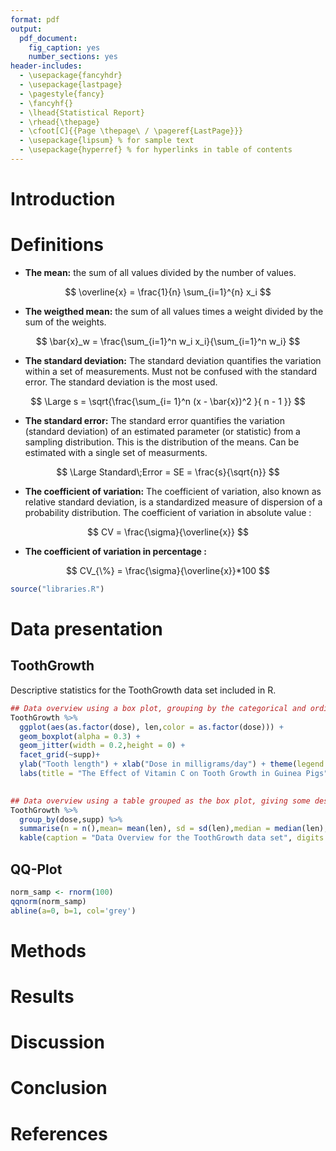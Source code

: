 ```yaml
---
format: pdf
output:
  pdf_document:
    fig_caption: yes
    number_sections: yes
header-includes:
  - \usepackage{fancyhdr}
  - \usepackage{lastpage}
  - \pagestyle{fancy}
  - \fancyhf{}
  - \lhead{Statistical Report}
  - \rhead{\thepage}
  - \cfoot[C]{{Page \thepage\ / \pageref{LastPage}}}
  - \usepackage{lipsum} % for sample text
  - \usepackage{hyperref} % for hyperlinks in table of contents
---
```


\begin{titlepage}
  \centering
  \vspace*{1cm}
  
  \Huge
  \textbf{Statistical Report}
  
  \vspace{0.5cm}
  \LARGE
  Data Analysis for GitHub profile
  
  \vspace{1.5cm}
  
  \textbf{Andrés Acuña Marroquín}
  
  \vfill
  
  A report submitted in partial fulfillment of the requirements for the degree of XYZ
  
  \vspace{0.8cm}
  
  \Large
  GitHub\\
  Date: 2024-05-27
  
  \vspace{0.5cm}
  \textbf{Project Name:} GitHub project
  
  \vspace{0.5cm}
  \textbf{R Software Version:} RStudio Version
  \vspace{0.2cm}
  \textbf{R Version:} 4.0.3 (2024-05-27)
  
  \vspace{0.5cm}
  \textbf{Change Description:}
  \begin{itemize}
    \item Initial version of the report
    \item Added statistical analysis section
    \item Revised conclusions based on latest data
  \end{itemize}
  
\end{titlepage}

\newpage
\centering
\raggedright
\tableofcontents  

# Introduction

\lipsum[1]

\newpage


# Definitions 

+ **The mean:** the sum of all values divided by the number of values.

$$ \overline{x} = \frac{1}{n} \sum_{i=1}^{n} x_i  $$ 

+ **The weigthed mean:** the sum of all values times a weight divided by the sum of the weights.

$$ \bar{x}_w = \frac{\sum_{i=1}^n w_i x_i}{\sum_{i=1}^n w_i} $$


+ **The standard deviation:** The standard deviation quantifies the variation within a set of measurements.
Must not be confused with the standard error. The standard deviation is the most used.


$$ \Large  s = \sqrt{\frac{\sum_{i= 1}^n (x - \bar{x})^2 }{ n - 1 }}   $$

+ **The standard error:** The  standard error quantifies the variation (standard deviation) of an estimated parameter (or statistic) from a sampling distribution. This is the distribution of the means. Can be estimated with a single set of measurments.

$$ \Large Standard\;Error = SE = \frac{s}{\sqrt{n}} $$

+ **The coefficient of variation:**  The coefficient of variation, also known as relative standard deviation, is a standardized measure of dispersion of a probability distribution. The coefficient of variation in absolute value : 

$$ CV = \frac{\sigma}{\overline{x}} $$

+ **The coefficient of variation in percentage :**

$$ CV_{\%} = \frac{\sigma}{\overline{x}}*100 $$

```r

source("libraries.R")

```
 
\newpage

# Data presentation
## ToothGrowth

Descriptive statistics for the ToothGrowth data set included in R. 

```r

## Data overview using a box plot, grouping by the categorical and ordinal variables ("supp" and "dose") the continuous variable "len"
ToothGrowth %>% 
  ggplot(aes(as.factor(dose), len,color = as.factor(dose))) +
  geom_boxplot(alpha = 0.3) + 
  geom_jitter(width = 0.2,height = 0) +
  facet_grid(~supp)+
  ylab("Tooth length") + xlab("Dose in milligrams/day") + theme(legend.position = "none")+
  labs(title = "The Effect of Vitamin C on Tooth Growth in Guinea Pigs", subtitle = "Supplement type (VC or OJ)") 
  

## Data overview using a table grouped as the box plot, giving some descriptive statistics.
ToothGrowth %>% 
  group_by(dose,supp) %>% 
  summarise(n = n(),mean= mean(len), sd = sd(len),median = median(len),min = min(len), max = max(len)) %>% 
  kable(caption = "Data Overview for the ToothGrowth data set", digits = 2,align = "c", booktabs = T,linesep = "")  

```

\newpage 

<!-- ## Diamonds -->

<!-- ```{r,results='asis', echo=FALSE,fig.height=4,,fig.width=4, fig.align='center' } -->

<!-- diamonds |>  -->
<!--   ggplot((aes(x=carat, y=price))) +  -->
<!--   geom_point( alpha=0.1) + -->
<!--   geom_density2d(colour="white")  + -->
<!--   scale_fill_gradient(low="white", high="black") + -->
<!--   labs(x="Carat", y="Price") -->


<!-- ``` -->


## QQ-Plot

```r


norm_samp <- rnorm(100)
qqnorm(norm_samp)
abline(a=0, b=1, col='grey')


```

\newpage

# Methods

\lipsum[3-4]

# Results

\lipsum[5-6]

# Discussion

\lipsum[7-8]

# Conclusion

\lipsum[9-10]

# References

\begin{thebibliography}{9}

\bibitem{latexcompanion} 
  Author, F. (Year). \textit{Book Title}. Publisher.

\bibitem{knuthwebsite} 
  Knuth, D. (Year). Title of paper. \textit{Journal Name}, Volume(Issue), Page numbers.

\end{thebibliography}
